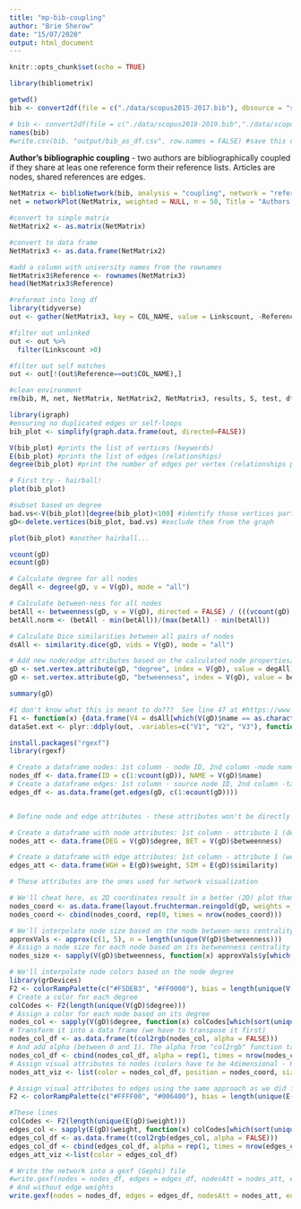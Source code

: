 ```yaml
---
title: "mp-bib-coupling"
author: "Brie Sherow"
date: "15/07/2020"
output: html_document
---
```


```r
knitr::opts_chunk$set(echo = TRUE)
```

```r
library(bibliometrix)
```


```r
getwd()
bib <- convert2df(file = c("./data/scopus2015-2017.bib"), dbsource = "scopus", format = "bibtex") # Convert to a bibliometric data frame

# bib <- convert2df(file = c("./data/scopus2018-2019.bib","./data/scopus2015-2017.bib", "./data/scopus2011-2014.bib","./data/scopus2006-2010.bib", "./data/scopus1999-2005.bib","./data/scopus1970-1998.bib"), dbsource = "scopus", format = "bibtex") # Convert to a bibliometric data frame
names(bib)
#write.csv(bib, "output/bib_as_df.csv", row.names = FALSE) #save this data frame as a csv file
```
**Author's bibliographic coupling** - two authors are bibliographically coupled if they share at leas one reference form their reference lists.  Articles are nodes, shared references are edges.   

```r
NetMatrix <- biblioNetwork(bib, analysis = "coupling", network = "references", sep = ";")
net = networkPlot(NetMatrix, weighted = NULL, n = 50, Title = "Authors' bibliographic coupling", type = "fruchterman", size = 5, remove.multiple = TRUE, labelsize = 0.8)

```
```r
#convert to simple matrix
NetMatrix2 <- as.matrix(NetMatrix)

#convert to data frame
NetMatrix3 <- as.data.frame(NetMatrix2)

#add a column with university names from the rownames
NetMatrix3$Reference <- rownames(NetMatrix3)
head(NetMatrix3$Reference)

#reformat into long df
library(tidyverse)
out <- gather(NetMatrix3, key = COL_NAME, value = Linkscount, -Reference)

#filter out unlinked
out <- out %>%
  filter(Linkscount >0)

#filter out self matches
out <- out[!(out$Reference==out$COL_NAME),]

#clean environment
rm(bib, M, net, NetMatrix, NetMatrix2, NetMatrix3, results, S, test, df2)
```

```r
library(igraph)
#ensuring no duplicated edges or self-loops
bib_plot <- simplify(graph.data.frame(out, directed=FALSE))
```

```r
V(bib_plot) #prints the list of vertices (keywords)
E(bib_plot) #prints the list of edges (relationships)
degree(bib_plot) #print the number of edges per vertex (relationships per keyword)
```

```r
# First try - hairball!
plot(bib_plot)
```


```r
#subset based on degree
bad.vs<-V(bib_plot)[degree(bib_plot)<100] #identify those vertices part of less than three edges
gD<-delete.vertices(bib_plot, bad.vs) #exclude them from the graph

plot(bib_plot) #another hairball...
```


```r
vcount(gD)
ecount(gD)

# Calculate degree for all nodes
degAll <- degree(gD, v = V(gD), mode = "all")

# Calculate between-ness for all nodes
betAll <- betweenness(gD, v = V(gD), directed = FALSE) / (((vcount(gD) - 1) * (vcount(gD)-2)) / 2)
betAll.norm <- (betAll - min(betAll))/(max(betAll) - min(betAll))

# Calculate Dice similarities between all pairs of nodes
dsAll <- similarity.dice(gD, vids = V(gD), mode = "all")

# Add new node/edge attributes based on the calculated node properties/similarities
gD <- set.vertex.attribute(gD, "degree", index = V(gD), value = degAll)
gD <- set.vertex.attribute(gD, "betweenness", index = V(gD), value = betAll.norm)

summary(gD)

#I don't know what this is meant to do???  See line 47 at #https://www.r-bloggers.com/network-visualization-part-2-gephi/
F1 <- function(x) {data.frame(V4 = dsAll[which(V(gD)$name == as.character(x$V1)), which(V(gD)$name == as.character(x$V2))])}
dataSet.ext <- plyr::ddply(out, .variables=c("V1", "V2", "V3"), function(x) data.frame(F1(x)))
```


```r
install.packages("rgexf")
library(rgexf)
```

```r
# Create a dataframe nodes: 1st column - node ID, 2nd column -node name
nodes_df <- data.frame(ID = c(1:vcount(gD)), NAME = V(gD)$name)
# Create a dataframe edges: 1st column - source node ID, 2nd column -target node ID
edges_df <- as.data.frame(get.edges(gD, c(1:ecount(gD))))


# Define node and edge attributes - these attributes won't be directly used for network visualization, but they may be useful for other network manipulations in Gephi

# Create a dataframe with node attributes: 1st column - attribute 1 (degree), 2nd column - attribute 2 (betweenness)
nodes_att <- data.frame(DEG = V(gD)$degree, BET = V(gD)$betweenness) 

# Create a dataframe with edge attributes: 1st column - attribute 1 (weight), 2nd column - attribute 2 (similarity)
edges_att <- data.frame(WGH = E(gD)$weight, SIM = E(gD)$similarity) 
```

```r
# These attributes are the ones used for network visualization

# We'll cheat here, as 2D coordinates result in a better (2D) plot than 3D coordinates
nodes_coord <- as.data.frame(layout.fruchterman.reingold(gD, weights = E(gD)$similarity, dim = 2, niter = 10000))
nodes_coord <- cbind(nodes_coord, rep(0, times = nrow(nodes_coord)))
```

```r
# We'll interpolate node size based on the node between-ness centrality, using the "approx" function
approxVals <- approx(c(1, 5), n = length(unique(V(gD)$betweenness)))
# Assign a node size for each node based on its betweenness centrality
nodes_size <- sapply(V(gD)$betweenness, function(x) approxVals$y[which(sort(unique(V(gD)$betweenness)) == x)])
```

```r
# We'll interpolate node colors based on the node degree
library(grDevices)
F2 <- colorRampPalette(c("#F5DEB3", "#FF0000"), bias = length(unique(V(gD)$degree)), space = "rgb", interpolate = "linear")
# Create a color for each degree
colCodes <- F2(length(unique(V(gD)$degree)))
# Assign a color for each node based on its degree
nodes_col <- sapply(V(gD)$degree, function(x) colCodes[which(sort(unique(V(gD)$degree)) == x)])
# Transform it into a data frame (we have to transpose it first)
nodes_col_df <- as.data.frame(t(col2rgb(nodes_col, alpha = FALSE)))
# And add alpha (between 0 and 1). The alpha from "col2rgb" function takes values from 0-255, so we cannot use it
nodes_col_df <- cbind(nodes_col_df, alpha = rep(1, times = nrow(nodes_col_df)))
# Assign visual attributes to nodes (colors have to be 4dimensional - RGBA)
nodes_att_viz <- list(color = nodes_col_df, position = nodes_coord, size = nodes_size)
```

```r
# Assign visual attributes to edges using the same approach as we did for nodes
F2 <- colorRampPalette(c("#FFFF00", "#006400"), bias = length(unique(E(gD)$weight)), space = "rgb", interpolate = "linear")

#These lines
colCodes <- F2(length(unique(E(gD)$weight)))
edges_col <- sapply(E(gD)$weight, function(x) colCodes[which(sort(unique(E(gD)$weight)) == x)])
edges_col_df <- as.data.frame(t(col2rgb(edges_col, alpha = FALSE)))
edges_col_df <- cbind(edges_col_df, alpha = rep(1, times = nrow(edges_col_df)))
edges_att_viz <-list(color = edges_col_df)

```

```r
# Write the network into a gexf (Gephi) file
#write.gexf(nodes = nodes_df, edges = edges_df, nodesAtt = nodes_att, edgesWeight = E(gD)$weight, edgesAtt = edges_att, nodesVizAtt = nodes_att_viz, edgesVizAtt = edges_att_viz, defaultedgetype = "undirected", output = "lesmis.gexf")
# And without edge weights
write.gexf(nodes = nodes_df, edges = edges_df, nodesAtt = nodes_att, edgesAtt = edges_att, nodesVizAtt = nodes_att_viz, defaultedgetype = "undirected", output = "mp-bib-coupling.gexf")
```

